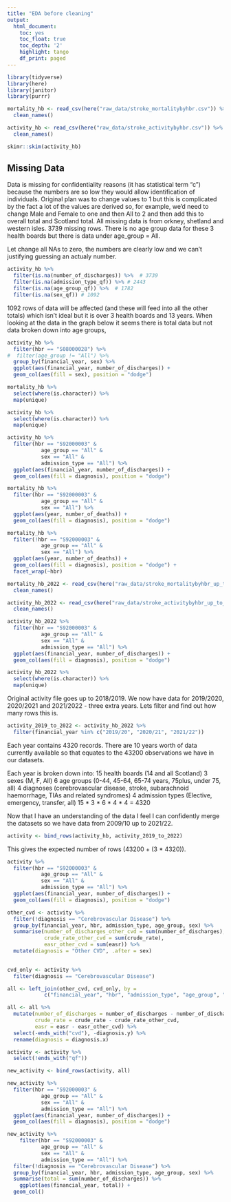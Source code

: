```yaml
---
title: "EDA before cleaning"
output:
  html_document:
    toc: yes
    toc_float: true
    toc_depth: '2'
    highlight: tango
    df_print: paged
---
```


```r
library(tidyverse)
library(here)
library(janitor)
library(purrr)
```

```r
mortality_hb <- read_csv(here("raw_data/stroke_mortalitybyhbr.csv")) %>% 
  clean_names()

activity_hb <- read_csv(here("raw_data/stroke_activitybyhbr.csv")) %>% 
  clean_names()
```

```r
skimr::skim(activity_hb)
```

## Missing Data

Data is missing for confidentiality reasons (it has statistical term "c") because the numbers are so low they would allow identification of individuals. Original plan was to change values to 1 but this is complicated by the fact a lot of the values are derived so, for example, we'd need to change Male and Female to one and then All to 2 and then add this to overall total and Scotland total. 
All missing data is from orkney, shetland and western isles. 
3739 missing rows. 
There is no age group data for these 3 health boards but there is data under age_group = All. 

Let change all NAs to zero, the numbers are clearly low and we can't justifying guessing an actualy number. 


```r
activity_hb %>% 
  filter(is.na(number_of_discharges)) %>%  # 3739
  filter(is.na(admission_type_qf)) %>% # 2443
  filter(is.na(age_group_qf)) %>%  # 1782
  filter(is.na(sex_qf)) # 1092
```

1092 rows of data will be affected (and these will feed into all the other totals) which isn't ideal but it is over 3 health boards and 13 years. When looking at the data in the graph below it seems there is total data but not data broken down into age groups, 


```r
activity_hb %>% 
  filter(hbr == "S08000028") %>% 
#  filter(age_group != "All") %>% 
  group_by(financial_year, sex) %>% 
  ggplot(aes(financial_year, number_of_discharges)) +
  geom_col(aes(fill = sex), position = "dodge")
```





```r
mortality_hb %>% 
  select(where(is.character)) %>% 
  map(unique)
```

```r
activity_hb %>% 
  select(where(is.character)) %>% 
  map(unique)
```


```r
activity_hb %>% 
  filter(hbr == "S92000003" &
           age_group == "All" &
           sex == "All" &
           admission_type == "All") %>% 
  ggplot(aes(financial_year, number_of_discharges)) +
  geom_col(aes(fill = diagnosis), position = "dodge")
```

```r
mortality_hb %>% 
  filter(hbr == "S92000003" &
           age_group == "All" &
           sex == "All") %>% 
  ggplot(aes(year, number_of_deaths)) +
  geom_col(aes(fill = diagnosis), position = "dodge")
```

```r
mortality_hb %>% 
  filter(!hbr == "S92000003" &
           age_group == "All" &
           sex == "All") %>% 
  ggplot(aes(year, number_of_deaths)) +
  geom_col(aes(fill = diagnosis), position = "dodge") +
  facet_wrap(~hbr)
```

```r
mortality_hb_2022 <- read_csv(here("raw_data/stroke_mortalitybyhbr_up_to_2022.csv")) %>% 
  clean_names()

activity_hb_2022 <- read_csv(here("raw_data/stroke_activitybyhbr_up_to_2022.csv")) %>% 
  clean_names()


```

```r
activity_hb_2022 %>% 
  filter(hbr == "S92000003" &
           age_group == "All" &
           sex == "All" &
           admission_type == "All") %>% 
  ggplot(aes(financial_year, number_of_discharges)) +
  geom_col(aes(fill = diagnosis), position = "dodge")
```

```r
activity_hb_2022 %>% 
  select(where(is.character)) %>% 
  map(unique)
```

Original activity file goes up to 2018/2019. We now have data for 2019/2020, 2020/2021 and 2021/2022 - three extra years. Lets filter and find out how many rows this is. 

```r
activity_2019_to_2022 <- activity_hb_2022 %>% 
  filter(financial_year %in% c("2019/20", "2020/21", "2021/22"))
```

Each year contains 4320 records. There are 10 years worth of data currently available so that equates to the 43200 observations we have in our datasets. 

Each year is broken down into:
15 health boards (14 and all Scotland)
3 sexes (M, F, All)
6 age groups (0-44, 45-64, 65-74 years, 75plus, under 75, all)
4 diagnoses (cerebrovascular disease, stroke, subarachnoid haemorrhage, TIAs and related syndromes)
4 admission types (Elective, emergency, transfer, all)
15 * 3 * 6 * 4 * 4 = 4320

Now that I have an understanding of the data I feel I can confidently merge the datasets so we have data from 2009/10 up to 2021/22.

```r
activity <- bind_rows(activity_hb, activity_2019_to_2022)
```

This gives the expected number of rows (43200 + (3 * 4320)).

```r
activity %>% 
  filter(hbr == "S92000003" &
           age_group == "All" &
           sex == "All" &
           admission_type == "All") %>% 
  ggplot(aes(financial_year, number_of_discharges)) +
  geom_col(aes(fill = diagnosis), position = "dodge")
```


```r
other_cvd <- activity %>% 
  filter(!diagnosis == "Cerebrovascular Disease") %>% 
  group_by(financial_year, hbr, admission_type, age_group, sex) %>% 
  summarise(number_of_discharges_other_cvd = sum(number_of_discharges),
            crude_rate_other_cvd = sum(crude_rate),
            easr_other_cvd = sum(easr)) %>% 
  mutate(diagnosis = "Other CVD", .after = sex) 
  

cvd_only <- activity %>% 
  filter(diagnosis == "Cerebrovascular Disease")
```

```r
all <- left_join(other_cvd, cvd_only, by = 
            c("financial_year", "hbr", "admission_type", "age_group", "sex"))

all <- all %>% 
  mutate(number_of_discharges = number_of_discharges - number_of_discharges_other_cvd,
         crude_rate = crude_rate - crude_rate_other_cvd, 
         easr = easr - easr_other_cvd) %>% 
  select(-ends_with("cvd"), -diagnosis.y) %>% 
  rename(diagnosis = diagnosis.x)
```




```r
activity <- activity %>% 
  select(!ends_with("qf"))
```


```r
new_activity <- bind_rows(activity, all)
```

```r
new_activity %>% 
  filter(hbr == "S92000003" &
           age_group == "All" &
           sex == "All" &
           admission_type == "All") %>% 
  ggplot(aes(financial_year, number_of_discharges)) +
  geom_col(aes(fill = diagnosis), position = "dodge")
```

```r
new_activity %>% 
    filter(hbr == "S92000003" &
           age_group == "All" &
           sex == "All" &
           admission_type == "All") %>% 
  filter(!diagnosis == "Cerebrovascular Disease") %>% 
  group_by(financial_year, hbr, admission_type, age_group, sex) %>% 
  summarise(total = sum(number_of_discharges)) %>% 
    ggplot(aes(financial_year, total)) +
  geom_col()



```


